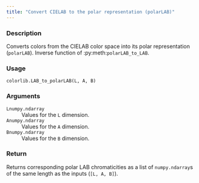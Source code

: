 ```yaml
---
title: "Convert CIELAB to the polar representation (polarLAB)"
---
```


### Description

Converts colors from the CIELAB color space into its polar
representation (`polarLAB`).
Inverse function of :py:meth:`polarLAB_to_LAB`.

### Usage

<pre><code class='language-python'>colorlib.LAB_to_polarLAB(L, A, B)</code></pre>

### Arguments

<dl class="pyp-list param-list">
  <dt style = "white-space: nowrap; font-family: monospace; vertical-align: top">
   <code id="colorspace.colorlib.colorlib.LAB_to_polarLAB:L">L</code><code class="argument-class">numpy.ndarray</code>
  </dt>
 <dd>Values for the `L` dimension.</dd>
  <dt style = "white-space: nowrap; font-family: monospace; vertical-align: top">
   <code id="colorspace.colorlib.colorlib.LAB_to_polarLAB:A">A</code><code class="argument-class">numpy.ndarray</code>
  </dt>
 <dd>Values for the `A` dimension.</dd>
  <dt style = "white-space: nowrap; font-family: monospace; vertical-align: top">
   <code id="colorspace.colorlib.colorlib.LAB_to_polarLAB:B">B</code><code class="argument-class">numpy.ndarray</code>
  </dt>
 <dd>Values for the `B` dimension.</dd>
</dl>

### Return

Returns corresponding polar LAB chromaticities as a list of
`numpy.ndarray`s of the same length as the inputs (`[L, A, B]`).
